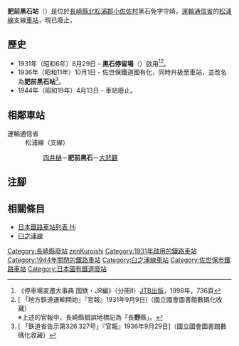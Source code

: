 {{NoteTA|G1=Transport
|T=zh-hans:肥前黑石站;zh-hk:肥前黑石站;zh-tw:肥前黑石車站;
|1=zh-hans:肥前黑石站;zh-hk:肥前黑石站;zh-tw:肥前黑石車站;
}}
{{Infobox station
|公司色 = grey
|站名 = 肥前黑石
|日文原名 = 肥前黒石
|平假名 = ひぜんくろいし
|羅馬拼音 = Hizen-Kuroishi
|副站名 = 
|電報略號 = 
|所在地 = {{JPN}}[[長崎縣|長崎縣]][[北松浦郡|北松浦郡]][[小佐佐町|小佐佐村]]黑石免字守崎
|座標 = 
|車站構造 = [[地面車站|地面車站]]
|月台配置 = 
|啟用年月日 = 1931年（昭和6年）8月29日
|廢站年月日 = 1944年（昭和19年）4月13日
|全寬備註 = 
|adjacent = {{Adjacent stations|system=運輸通信省|line=松浦線（支線）|left=四井樋|right=大悲觀|note-left=0.5km|note-mid=距離[[佐佐站|佐佐]]2.0km|note-right=1.4km}}
}}
'''肥前黑石站'''（{{jpn|j=肥前黒石駅|hg=ひぜんくろいしえき|rm=Hizen-Kuroishi eki|f=y}}）是位於[[長崎縣|長崎縣]][[北松浦郡|北松浦郡]][[小佐佐町|小佐佐村]]黑石免字守崎，[[運輸通信省|運輸通信省]]的[[松浦線|松浦線]]支線[[鐵路車站|車站]]，現已廢止。

==歷史==
*1931年（昭和6年）8月29日 - {{Translink|ja|佐世保鉄道|佐世保鐵道}}'''黑石停留場'''（{{jpn|j=黒石停留場|hg=くろいしていりゅうじょう}}）啟用<ref>《停車場変遷大事典 国鉄・JR編》（分冊Ⅱ）[[JTB出版|JTB出版]]，1998年，736頁</ref><ref>[{{NDLDC|2957878/7}} 「地方鉄道運輸開始」『官報』1931年9月9日]（國立國會圖書館數碼化收藏）<br/>※上述的官報中，長崎縣錯誤地標記為「長'''野'''縣」。</ref>。
*1936年（昭和11年）10月1日 - 佐世保鐵道國有化，同時升級至車站，並改名為'''肥前黑石站'''<ref>[{{NDLDC|2959406/5}} 「鉄道省告示第326.327号」『官報』1936年9月29日]（國立國會圖書館數碼化收藏）</ref>。
*1944年（昭和19年）4月13日 - 車站廢止。

== 相鄰車站 ==
;運輸通信省
:松浦線（支線）
::[[四井樋站|四井樋]]－'''肥前黑石'''－[[大悲觀站|大悲觀]]
== 注腳 ==
{{Reflist}}
== 相關條目 ==
* [[日本鐵路車站列表_Hi|日本鐵路車站列表 Hi]]
* [[臼之浦線|臼之浦線]]
{{西九州線|mode=1}}
{{DEFAULTSORT:Hizen-Kuroishi}}
[[Category:長崎縣廢站|Category:長崎縣廢站]]
[[Category:日本鐵路車站_Hi|zenKuroishi]]
[[Category:1931年啟用的鐵路車站|Category:1931年啟用的鐵路車站]]
[[Category:1944年關閉的鐵路車站|Category:1944年關閉的鐵路車站]]
[[Category:臼之浦線車站|Category:臼之浦線車站]]
[[Category:佐世保市鐵路車站|Category:佐世保市鐵路車站]]
[[Category:日本國有鐵道廢站|Category:日本國有鐵道廢站]]